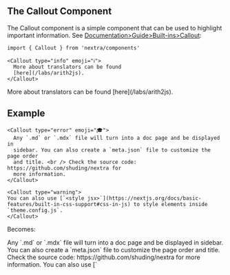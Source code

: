 
## The Callout Component

The Callout component is a simple component that can be used to highlight
important information. See [Documentation>Guide>Built-ins>Callout](https://nextra.site/docs/guide/built-ins/callout):

```mdx
import { Callout } from 'nextra/components'

<Callout type="info" emoji="ℹ️">
  More about translators can be found
  [here](/labs/arith2js).
</Callout>
```

<Callout type="info" emoji="ℹ️">
  More about translators can be found
  [here](/labs/arith2js).
</Callout>

## Example

```
<Callout type="error" emoji="️🎓">
  Any `.md` or `.mdx` file will turn into a doc page and be displayed in
  sidebar. You can also create a `meta.json` file to customize the page order
  and title. <br /> Check the source code: https://github.com/shuding/nextra for
  more information.
</Callout>

<Callout type="warning">
You can also use [`<style jsx>`](https://nextjs.org/docs/basic-features/built-in-css-support#css-in-js) to style elements inside `theme.config.js`.
</Callout>
```
Becomes:

<Callout type="error" emoji="️🎓">
  Any `.md` or `.mdx` file will turn into a doc page and be displayed in
  sidebar. You can also create a `meta.json` file to customize the page order
  and title. <br /> Check the source code: https://github.com/shuding/nextra for
  more information.
</Callout>

<Callout type="warning">
You can also use [`<style jsx>`](https://nextjs.org/docs/basic-features/built-in-css-support#css-in-js) to style elements inside `theme.config.js`.
</Callout>

